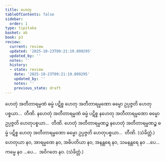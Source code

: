 ```yaml
---
title: ဟေတု
tableOfContents: false
sidebar:
  order: 1
type: tipitaka
basket: ab
book: p3
review:
  current: review
  updated: '2025-10-23T09:21:19.899295'
  updated_by: ''
  notes: ''
  history:
  - state: review
    date: '2025-10-23T09:21:19.899295'
    updated_by: ''
    notes: ''
    previous_state: draft
---
```



<ReviewStatus review={frontmatter.review} showDetails={true} />

<HypothesisAnnotation frontmatter={frontmatter} />

<DynamicBreadcrumb />

<Division number="485" book="p3" e="ch" v="39" p="307">

<Paragraph number="1074" book="p3">
ဟေတုံ အတီတာရမ္မဏံ ဓမ္မံ ပဋိစ္စ ဟေတု အတီတာရမ္မဏော ဓမ္မော ဥပ္ပဇ္ဇတိ ဟေတုပစ္စယာ…  တီဏိ.
</Paragraph>

<Paragraph number="1075" book="p3">
နဟေတုံ အတီတာရမ္မဏံ ဓမ္မံ ပဋိစ္စ နဟေတု အတီတာရမ္မဏော ဓမ္မော ဥပ္ပဇ္ဇတိ ဟေတုပစ္စယာ…  တီဏိ.
</Paragraph>

<Paragraph number="1076" book="p3">
ဟေတုံ အတီတာရမ္မဏဉ္စ နဟေတုံ အတီတာရမ္မဏဉ္စ ဓမ္မံ ပဋိစ္စ ဟေတု အတီတာရမ္မဏော ဓမ္မော ဥပ္ပဇ္ဇတိ ဟေတုပစ္စယာ…  တီဏိ. (သံခိတ္တံ.)
</Paragraph>

</Division>
<Division number="486" book="p3" e="ch" v="39" p="308">

<Paragraph number="1077" book="p3">
ဟေတုယာ နဝ, အာရမ္မဏေ နဝ, အဓိပတိယာ နဝ, အနန္တရေ နဝ, သမနန္တရေ နဝ …ပေ…  ကမ္မေ နဝ …ပေ…  အဝိဂတေ နဝ. (သံခိတ္တံ.)
</Paragraph>
</Division>